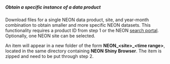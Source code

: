 ##### Obtain a specific instance of a data product

Download files for a single NEON data product, site, and year-month combination to obtain smaller and more specific NEON datasets. This functionality requires a product ID from step 1 or the NEON [search portal](http://data.neonscience.org/static/browse.html). Optionally, one NEON site can be selected.

An item will appear in a new folder of the form **NEON\_\<site\>\_\<time range\>**, located in the same directory containing **NEON Shiny Browser**. The item is zipped and need to be put through step 2.
